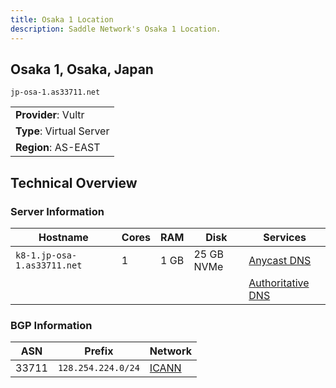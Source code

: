 ```yaml
---
title: Osaka 1 Location
description: Saddle Network's Osaka 1 Location.
---
```


## Osaka 1, Osaka, Japan
`jp-osa-1.as33711.net`

||
|---|
| **Provider**: Vultr |
| **Type**: Virtual Server |
| **Region**: AS-EAST |

## Technical Overview

### Server Information
| Hostname | Cores | RAM | Disk | Services |
| --- | --- | --- | --- | --- |
| `k8-1.jp-osa-1.as33711.net` | 1 | 1 GB | 25 GB NVMe | [Anycast DNS](/infra/anycast/dns) |
| | | | | [Authoritative DNS](/infra/anycast/auth-dns) |

### BGP Information
| ASN | Prefix | Network |
| --- | --- | --- |
| 33711 | `128.254.224.0/24` | [ICANN](/infra/nets/icann) |